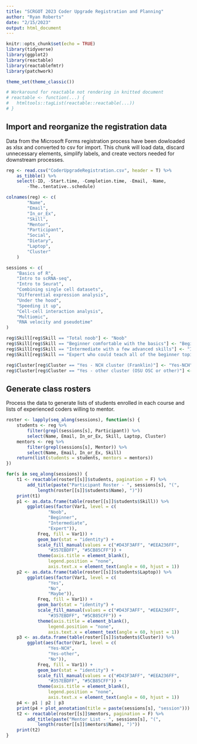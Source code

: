 ```yaml
---
title: "SCRGOT 2023 Coder Upgrade Registration and Planning"
author: "Ryan Roberts"
date: "2/15/2023"
output: html_document
---
```


```r
knitr::opts_chunk$set(echo = TRUE)
library(tidyverse)
library(ggplot2)
library(reactable)
library(reactablefmtr)
library(patchwork)

theme_set(theme_classic())

# Workaround for reactable not rendering in knitted document
# reactable <- function(...) {
#   htmltools::tagList(reactable::reactable(...))
# }
```

## Import and reorganize the registration data

Data from the Microsoft Forms registration process have been dowloaded as xlsx and converted to csv for import. This chunk will load data, discard unnecessary elements, simplify labels, and create vectors needed for downstream processes.

```r
reg <- read.csv("CoderUpgradeRegistration.csv", header = T) %>%
    as_tibble() %>%
    select(-ID, -Start.time, -Completion.time, -Email, -Name,
        -The..tentative..schedule)

colnames(reg) <- c(
        "Name",
        "Email",
        "In_or_Ex",
        "Skill",
        "Mentor",
        "Participant",
        "Social",
        "Dietary",
        "Laptop",
        "Cluster"
    )

sessions <- c(
    "Basics of R",
    "Intro to scRNA-seq",
    "Intro to Seurat",
    "Combining single cell datasets",
    "Differential expression analysis",
    "Under the hood",
    "Speeding it up",
    "Cell-cell interaction analysis",
    "Multiomic",
    "RNA velocity and pseudotime"
)

reg$Skill[reg$Skill == "Total noob"] <- "Noob"
reg$Skill[reg$Skill == "Beginner comfortable with the basics"] <- "Beginner"
reg$Skill[reg$Skill == "Intermediate with a few advanced skills"] <- "Intermediate"
reg$Skill[reg$Skill == "Expert who could teach all of the beginner topics"] <- "Expert"

reg$Cluster[reg$Cluster == "Yes - NCH cluster (Franklin)"] <- "Yes-NCH"
reg$Cluster[reg$Cluster == "Yes - other cluster (OSU OSC or other)"] <- "Yes-other"
```

## Generate class rosters

Process the data to generate lists of students enrolled in each course and lists of experienced coders willing to mentor.

```r
roster <- lapply(seq_along(sessions), function(s) {
    students <- reg %>%
        filter(grepl(sessions[s], Participant)) %>%
        select(Name, Email, In_or_Ex, Skill, Laptop, Cluster)
    mentors <- reg %>%
        filter(grepl(sessions[s], Mentor)) %>%
        select(Name, Email, In_or_Ex, Skill)
    return(list(students = students, mentors = mentors))
})

for(s in seq_along(sessions)) {
    t1 <- reactable(roster[[s]]$students, pagination = F) %>%
        add_title(paste("Participant Roster - ", sessions[s], "(",
            length(roster[[s]]$students$Name), ")"))
    print(t1)
    p1 <- as.data.frame(table(roster[[s]]$students$Skill)) %>%
        ggplot(aes(factor(Var1, level = c(
                "Noob",
                "Beginner",
                "Intermediate",
                "Expert")),
            Freq, fill = Var1)) +
            geom_bar(stat = "identity") +
            scale_fill_manual(values = c("#D43F3AFF", "#EEA236FF",
                "#357EBDFF", "#5CB85CFF")) +
            theme(axis.title = element_blank(),
                legend.position = "none",
                axis.text.x = element_text(angle = 60, hjust = 1))
    p2 <- as.data.frame(table(roster[[s]]$students$Laptop)) %>%
        ggplot(aes(factor(Var1, level = c(
                "Yes",
                "No",
                "Maybe")),
            Freq, fill = Var1)) +
            geom_bar(stat = "identity") +
            scale_fill_manual(values = c("#D43F3AFF", "#EEA236FF",
                "#357EBDFF", "#5CB85CFF")) +
            theme(axis.title = element_blank(),
                legend.position = "none",
                axis.text.x = element_text(angle = 60, hjust = 1))
    p3 <- as.data.frame(table(roster[[s]]$students$Cluster)) %>%
        ggplot(aes(factor(Var1, level = c(
                "Yes-NCH",
                "Yes-other",
                "No")),
            Freq, fill = Var1)) +
            geom_bar(stat = "identity") +
            scale_fill_manual(values = c("#D43F3AFF", "#EEA236FF",
                "#357EBDFF", "#5CB85CFF")) +
            theme(axis.title = element_blank(),
                legend.position = "none",
                axis.text.x = element_text(angle = 60, hjust = 1))
    p4 <- p1 | p2 | p3
    print(p4 + plot_annotation(title = paste(sessions[s], "session")))
    t2 <- reactable(roster[[s]]$mentors, pagination = F) %>%
        add_title(paste("Mentor List - ", sessions[s], "(",
            length(roster[[s]]$mentors$Name), ")"))
    print(t2)
}

```

